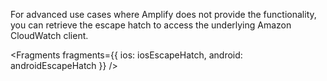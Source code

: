 For advanced use cases where Amplify does not provide the functionality, you can retrieve the escape hatch to access the underlying Amazon CloudWatch client.


<Fragments
  fragments={{
    ios: iosEscapeHatch,
    android: androidEscapeHatch
  }}
/>